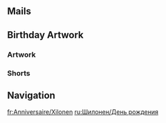 {{Birthday Intro}}

==Mails==
{{Mails by Category Table|Xilonen Birthday Mails|noheader=1}}

==Birthday Artwork==
===Artwork===
{{Artwork by Category Table
|Character Birthday Artwork
|category = Xilonen Birthday Artwork
|header = Xilonen's Birthday Artwork
}}

===Shorts===
{{Artwork by Category Table
|Character Shorts
|category = Xilonen Birthday Artwork
|header = Xilonen's Birthday Shorts
}}

==Navigation==
{{Character Navbox|Birthday}}

[[fr:Anniversaire/Xilonen]]
[[ru:Шилонен/День рождения]]